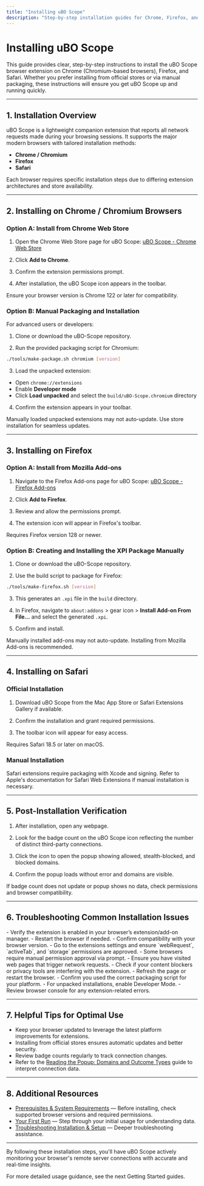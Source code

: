 ```yaml
---
title: "Installing uBO Scope"
description: "Step-by-step installation guides for Chrome, Firefox, and Safari, including direct links to extension stores and manual installation methods if applicable. Screenshots or visuals referenced for clarity."
---
```


# Installing uBO Scope

This guide provides clear, step-by-step instructions to install the uBO Scope browser extension on Chrome (Chromium-based browsers), Firefox, and Safari. Whether you prefer installing from official stores or via manual packaging, these instructions will ensure you get uBO Scope up and running quickly.

---

## 1. Installation Overview

uBO Scope is a lightweight companion extension that reports all network requests made during your browsing sessions. It supports the major modern browsers with tailored installation methods:

- **Chrome / Chromium**
- **Firefox**
- **Safari**

Each browser requires specific installation steps due to differing extension architectures and store availability.

---

## 2. Installing on Chrome / Chromium Browsers

### Option A: Install from Chrome Web Store

1. Open the Chrome Web Store page for uBO Scope: 
   [uBO Scope - Chrome Web Store](https://chromewebstore.google.com/detail/ubo-scope/bbdpgcaljkaaigfcomhidmneffjjjfgp)

2. Click **Add to Chrome**.

3. Confirm the extension permissions prompt.

4. After installation, the uBO Scope icon appears in the toolbar.

<Tip>
Ensure your browser version is Chrome 122 or later for compatibility.
</Tip>

### Option B: Manual Packaging and Installation

For advanced users or developers:

1. Clone or download the uBO-Scope repository.

2. Run the provided packaging script for Chromium:

```bash
./tools/make-package.sh chromium [version]
```

3. Load the unpacked extension:

- Open `chrome://extensions`
- Enable **Developer mode**
- Click **Load unpacked** and select the `build/uBO-Scope.chromium` directory

4. Confirm the extension appears in your toolbar.

<Warning>
Manually loaded unpacked extensions may not auto-update. Use store installation for seamless updates.
</Warning>

---

## 3. Installing on Firefox

### Option A: Install from Mozilla Add-ons

1. Navigate to the Firefox Add-ons page for uBO Scope:
   [uBO Scope - Firefox Add-ons](https://addons.mozilla.org/firefox/addon/ubo-scope/)

2. Click **Add to Firefox**.

3. Review and allow the permissions prompt.

4. The extension icon will appear in Firefox's toolbar.

<Tip>
Requires Firefox version 128 or newer.
</Tip>

### Option B: Creating and Installing the XPI Package Manually

1. Clone or download the uBO-Scope repository.

2. Use the build script to package for Firefox:

```bash
./tools/make-firefox.sh [version]
```

3. This generates an `.xpi` file in the `build` directory.

4. In Firefox, navigate to `about:addons` > gear icon > **Install Add-on From File...** and select the generated `.xpi`.

5. Confirm and install.

<Warning>
Manually installed add-ons may not auto-update. Installing from Mozilla Add-ons is recommended.
</Warning>

---

## 4. Installing on Safari

### Official Installation

1. Download uBO Scope from the Mac App Store or Safari Extensions Gallery if available.

2. Confirm the installation and grant required permissions.

3. The toolbar icon will appear for easy access.

<Tip>
Requires Safari 18.5 or later on macOS.
</Tip>

### Manual Installation

Safari extensions require packaging with Xcode and signing. Refer to Apple's documentation for Safari Web Extensions if manual installation is necessary.

---

## 5. Post-Installation Verification

1. After installation, open any webpage.

2. Look for the badge count on the uBO Scope icon reflecting the number of distinct third-party connections.

3. Click the icon to open the popup showing allowed, stealth-blocked, and blocked domains.

4. Confirm the popup loads without error and domains are visible.

<Check>
If badge count does not update or popup shows no data, check permissions and browser compatibility.
</Check>

---

## 6. Troubleshooting Common Installation Issues

<AccordionGroup title="Troubleshooting Installation Issues">
<Accordion title="Extension Icon Missing">
- Verify the extension is enabled in your browser’s extension/add-on manager.
- Restart the browser if needed.
- Confirm compatibility with your browser version.
</Accordion>

<Accordion title="Permissions Not Granted">
- Go to the extensions settings and ensure `webRequest`, `activeTab`, and `storage` permissions are approved.
- Some browsers require manual permission approval via prompt.
</Accordion>

<Accordion title="Popup Shows No Data">
- Ensure you have visited web pages that trigger network requests.
- Check if your content blockers or privacy tools are interfering with the extension.
- Refresh the page or restart the browser.
</Accordion>

<Accordion title="Manual Installation Issues">
- Confirm you used the correct packaging script for your platform.
- For unpacked installations, enable Developer Mode.
- Review browser console for any extension-related errors.
</Accordion>
</AccordionGroup>

---

## 7. Helpful Tips for Optimal Use

- Keep your browser updated to leverage the latest platform improvements for extensions.
- Installing from official stores ensures automatic updates and better security.
- Review badge counts regularly to track connection changes.
- Refer to the [Reading the Popup: Domains and Outcome Types](/guides/getting-started/first-look-popup) guide to interpret connection data.

---

## 8. Additional Resources

- [Prerequisites & System Requirements](../installation-setup/prerequisites-system-requirements) — Before installing, check supported browser versions and required permissions.
- [Your First Run](../../first-use-validation/your-first-run) — Step through your initial usage for understanding data.
- [Troubleshooting Installation & Setup](../../first-use-validation/troubleshooting-installation) — Deeper troubleshooting assistance.

---

By following these installation steps, you'll have uBO Scope actively monitoring your browser's remote server connections with accurate and real-time insights.

For more detailed usage guidance, see the next Getting Started guides.